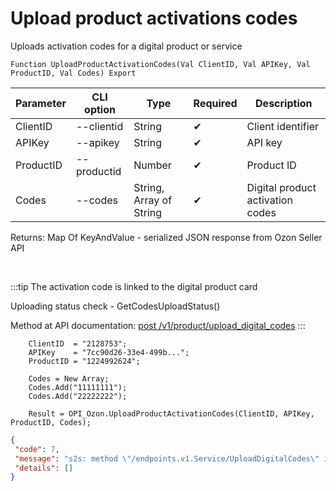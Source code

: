 ﻿---
sidebar_position: 15
---


# Upload product activations codes
 Uploads activation codes for a digital product or service



`Function UploadProductActivationCodes(Val ClientID, Val APIKey, Val ProductID, Val Codes) Export`

  | Parameter | CLI option | Type | Required | Description |
  |-|-|-|-|-|
  | ClientID | --clientid | String | &#x2714; | Client identifier |
  | APIKey | --apikey | String | &#x2714; | API key |
  | ProductID | --productid | Number | &#x2714; | Product ID |
  | Codes | --codes | String, Array of String | &#x2714; | Digital product activation codes |

  
  Returns:  Map Of KeyAndValue - serialized JSON response from Ozon Seller API

<br/>

:::tip
The activation code is linked to the digital product card

 Uploading status check - GetCodesUploadStatus()

 Method at API documentation: [post /v1/product/upload_digital_codes](https://docs.ozon.ru/api/seller/#operation/ProductAPI_UploadDigitalCode)
:::
<br/>


```bsl title="Code example"
    ClientID  = "2128753";
    APIKey    = "7cc90d26-33e4-499b...";
    ProductID = "1224992624";

    Codes = New Array;
    Codes.Add("11111111");
    Codes.Add("22222222");

    Result = OPI_Ozon.UploadProductActivationCodes(ClientID, APIKey, ProductID, Codes);
```
 



```json title="Result"
{
 "code": 7,
 "message": "s2s: method \"/endpoints.v1.Service/UploadDigitalCodes\" is not allowed for the provided access tokens: permission denied",
 "details": []
}
```
